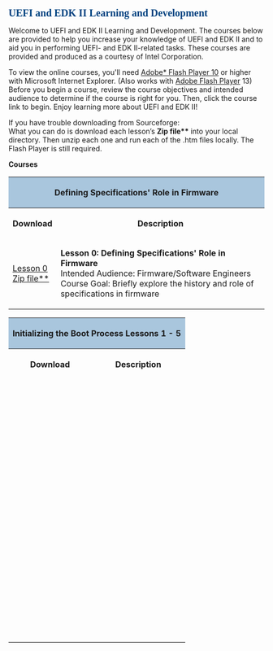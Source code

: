 {{UDK2014}}

<span style="font-size: 15.0pt; text-align: center; font-family: Verdana; color: #004280; font-weight: bold; font-style: normal">
'''UEFI and EDK II Learning and Development'''
</span>

Welcome to UEFI and EDK II Learning and Development.  The courses below are provided to help you increase your knowledge of UEFI and EDK II and to aid you in performing UEFI- and EDK II-related tasks.
These courses are provided and produced as a courtesy of Intel Corporation. 

To view the online courses, you'll need   [http://sourceforge.net/projects/edk2/files/Training/Flash_Instructions.pdf/download Adobe* Flash Player 10] or higher with Microsoft Internet Explorer. (Also works with 
[http://www.adobe.com/products/flashplayer.html Adobe Flash Player] 13)  Before you begin a course, review the course objectives and intended audience to determine if the course is right for you.  Then, click the course link to begin.  Enjoy learning more about UEFI and EDK II!


If you have trouble  downloading from Sourceforge:
<br>
What you can do is download each lesson’s '''Zip file**'''  into your local directory.  Then unzip each one and run each of  the .htm files locally. The Flash Player is still required.

'''Courses'''

<div class="t_projects">

<table width="100%">
<tr>
    <th colspan="4" style="background-color:#a9c6dd">Defining Specifications' Role in Firmware</th>
</tr>
    <tr>
        <th>Download</th>
        <th>Description</th>
    </tr>
<tr></tr>

<tr>

  <td>
[http://sourceforge.net/projects/edk2/files/Training/SpecIntro/Defining_Specifications_Role_in_Firmware.htm/download  Lesson 0] <br>
[http://sourceforge.net/projects/edk2/files/Training/SpecIntro/Defining_Specifications_Role_in_Firmware.zip/download Zip file**] 

  </td>

  <td>
'''Lesson 0: Defining Specifications' Role in Firmware'''<br>
Intended Audience: Firmware/Software Engineers 
Course Goal: Briefly explore the history and role of specifications in firmware 
  </td>


</tr>
</table>

<table width="100%">
<tr>
    <th colspan="4" style="background-color:#a9c6dd">
'''Initializing the Boot Process''' Lessons 1 - 5 </th>
</tr>
    <tr>
        <th>Download</th>
        <th>Description</th>
    </tr>
<tr></tr>


<!-- COMMENT  -->
<tr>

  <td>
  <br>
 
  </td>

  <td>
  <br>
  
  </td>


</tr>
<!-- COMMENT  -->
<tr>

  <td>
  <br>
 
  </td>

  <td>
  <br>
  
  </td>


</tr>
<!-- COMMENT  -->
<!-- COMMENT  -->
<tr>

  <td>
  <br>
 
  </td>

  <td>
  <br>
  
  </td>


</tr>
<!-- COMMENT  -->
<!-- COMMENT  -->
<tr>

  <td>
  <br>
 
  </td>

  <td>
  <br>
  
  </td>


</tr>
<!-- COMMENT  -->
<!-- COMMENT  -->
<tr>

  <td>
  <br>
 
  </td>

  <td>
  <br>
  
  </td>


</tr>
<!-- COMMENT  -->
<!-- COMMENT  -->
<tr>

  <td>
  <br>
 
  </td>

  <td>
  <br>
  
  </td>


</tr>
<!-- COMMENT  -->
<!-- COMMENT  -->

</table>
